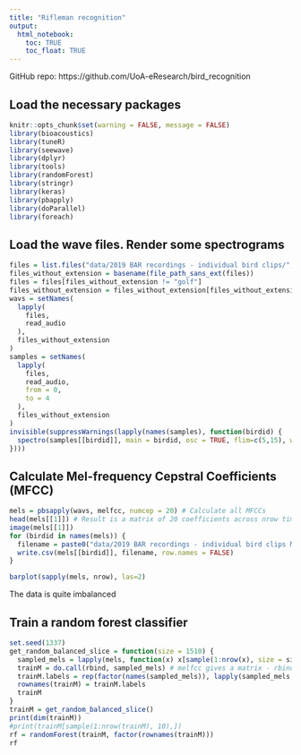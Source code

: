 ```yaml
---
title: "Rifleman recognition"
output: 
  html_notebook:
    toc: TRUE
    toc_float: TRUE
---
```


GitHub repo: https://github.com/UoA-eResearch/bird_recognition

## Load the necessary packages

```r
knitr::opts_chunk$set(warning = FALSE, message = FALSE)
library(bioacoustics)
library(tuneR)
library(seewave)
library(dplyr)
library(tools)
library(randomForest)
library(stringr)
library(keras)
library(pbapply)
library(doParallel)
library(foreach)
```

## Load the wave files. Render some spectrograms

```r
files = list.files("data/2019 BAR recordings - individual bird clips/", "*.wav", full.names=TRUE)
files_without_extension = basename(file_path_sans_ext(files))
files = files[files_without_extension != "golf"]
files_without_extension = files_without_extension[files_without_extension != "golf"]
wavs = setNames(
  lapply(
    files,
    read_audio
  ),
  files_without_extension
)
samples = setNames(
  lapply(
    files,
    read_audio,
    from = 0,
    to = 4
  ),
  files_without_extension
)
invisible(suppressWarnings(lapply(names(samples), function(birdid) {
  spectro(samples[[birdid]], main = birdid, osc = TRUE, flim=c(5,15), wl=300)
})))
```

## Calculate Mel-frequency Cepstral Coefficients (MFCC)

```r
mels = pbsapply(wavs, melfcc, numcep = 20) # Calculate all MFCCs
head(mels[[1]]) # Result is a matrix of 20 coefficients across nrow time frames
image(mels[[1]])
for (birdid in names(mels)) {
  filename = paste0("data/2019 BAR recordings - individual bird clips MELFCC/", birdid, ".csv")
  write.csv(mels[[birdid]], filename, row.names = FALSE)
}
```

```r
barplot(sapply(mels, nrow), las=2)
```

The data is quite imbalanced

## Train a random forest classifier

```r
set.seed(1337)
get_random_balanced_slice = function(size = 1510) {
  sampled_mels = lapply(mels, function(x) x[sample(1:nrow(x), size = size),])
  trainM = do.call(rbind, sampled_mels) # melfcc gives a matrix - rbind to cast from 3D to 2D across the whole training dataset
  trainM.labels = rep(factor(names(sampled_mels)), lapply(sampled_mels, function(x) nrow(x))) # Create birdid labels for each MFCC
  rownames(trainM) = trainM.labels
  trainM
}
trainM = get_random_balanced_slice()
print(dim(trainM))
#print(trainM[sample(1:nrow(trainM), 10),])
rf = randomForest(trainM, factor(rownames(trainM)))
rf
```
